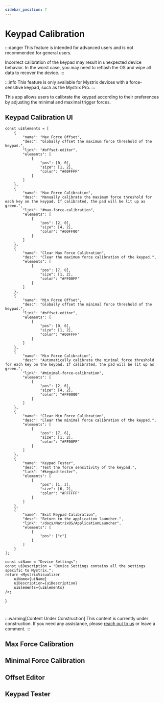 ```yaml
---
sidebar_position: 7
---
```



# Keypad Calibration

:::danger
This feature is intended for advanced users and is not recommended for general users.

Incorrect calibration of the keypad may result in unexpected device behavior. In the worst case, you may need to reflash the OS and wipe all data to recover the device.
:::

:::info
This feature is only available for Mystrix devices with a force-sensitive keypad, such as the Mystrix Pro.
:::

This app allows users to calibrate the keypad according to their preferences by adjusting the minimal and maximal trigger forces.

## Keypad Calibration UI

    const uiElements = [
        {
            "name": "Max Force Offset",
            "desc": "Globally offset the maximum force threshold of the keypad.",
            "link": "#offset-editor",
            "elements": [
                {
                    "pos": [0, 0],
                    "size": [1, 2],
                    "color": "#00FFFF"
                }
            ]
        },
        {
            "name": "Max Force Calibration",
            "desc": "Manually calibrate the maximum force threshold for each key on the keypad. If calibrated, the pad will be lit up as green.",
            "link": "#max-force-calibration",
            "elements": [
                {
                    "pos": [2, 0],
                    "size": [4, 2],
                    "color": "#00FF00"
                }
            ]
        },
        {
            "name": "Clear Max Force Calibration",
            "desc": "Clear the maximum force calibration of the keypad.",
            "elements": [
                {
                    "pos": [7, 0],
                    "size": [1, 2],
                    "color": "#FF00FF"
                }
            ]
        },
        {
            "name": "Min Force Offset",
            "desc": "Globally offset the minimal force threshold of the keypad.",
            "link": "#offset-editor",
            "elements": [
                {
                    "pos": [0, 6],
                    "size": [1, 2],
                    "color": "#00FFFF"
                }
            ]
        },
        {
            "name": "Min Force Calibration",
            "desc": "Automatically calibrate the minimal force threshold for each key on the keypad. If calibrated, the pad will be lit up as green.",
            "link": "#minimal-force-calibration",
            "elements": [
                {
                    "pos": [2, 6],
                    "size": [4, 2],
                    "color": "#FF0000"
                }
            ]
        },
        {
            "name": "Clear Min Force Calibration",
            "desc": "Clear the minimal force calibration of the keypad.",
            "elements": [
                {
                    "pos": [7, 6],
                    "size": [1, 2],
                    "color": "#FF00FF"
                }
            ]
        },
        {
            "name": "Keypad Tester",
            "desc": "Test the force sensitivity of the keypad.",
            "link": "#keypad-tester",
            "elements": [
                {
                    "pos": [1, 3],
                    "size": [6, 2],
                    "color": "#FFFFFF"
                }
            ]
        },
        {
            "name": "Exit Keypad Calibration",
            "desc": "Return to the application launcher.",
            "link": "/docs/MatrixOS/ApplicationLauncher",
            "elements": [
                {
                    "pos": ["c"]
                }
            ]
        }
    ];

    const uiName = "Device Settings";
    const uiDescription = "Device Settings contains all the settings specific to Mystrix.";
    return <MystrixVisualizer
        uiName={uiName}
        uiDescription={uiDescription}
        uiElements={uiElements}
    />;

}

<KeypadCalibrationMenu />

#

<!-- this makes vertical space -->

:::warning[Content Under Construction]
This content is currently under construction. If you need any assistance, please [reach out to us](/docs/Support/ConnectWithUs) or leave a comment.
:::

## Max Force Calibration

<!-- idea: i would suggest having different colors for max and min so that you know which one is which (even though you already have up and down kinda telling you that, but still, others might be confused) -->

## Minimal Force Calibration

## Offset Editor

## Keypad Tester
